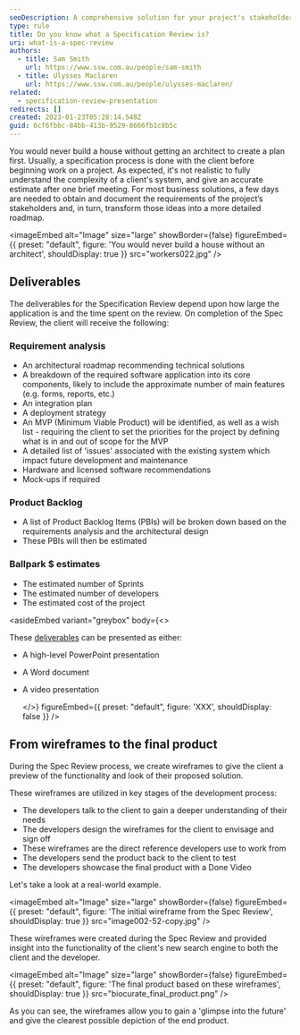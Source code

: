 ```yaml
---
seoDescription: A comprehensive solution for your project's stakeholders and a detailed roadmap to transform their ideas into a reality.
type: rule
title: Do you know what a Specification Review is?
uri: what-is-a-spec-review
authors:
  - title: Sam Smith
    url: https://www.ssw.com.au/people/sam-smith
  - title: Ulysses Maclaren
    url: https://www.ssw.com.au/people/ulysses-maclaren/
related:
  - specification-review-presentation
redirects: []
created: 2023-01-23T05:28:14.548Z
guid: 6cf6fbbc-84bb-413b-9529-8666fb1c8b5c
---
```


You would never build a house without getting an architect to create a plan first. Usually, a specification process is done with the client before beginning work on a project.
As expected, it's not realistic to fully understand the complexity of a client's system, and give an accurate estimate after one brief meeting. For most business solutions, a few days are needed to obtain and document the requirements of the project’s stakeholders and, in turn, transform those ideas into a more detailed roadmap.


<imageEmbed
  alt="Image"
  size="large"
  showBorder={false}
  figureEmbed={{
    preset: "default",
    figure: 'You would never build a house without an architect',
    shouldDisplay: true
  }}
  src="workers022.jpg"
/>

## Deliverables

The deliverables for the Specification Review depend upon how large the application is and the time spent on the review. On completion of the Spec Review, the client will receive the following:

### Requirement analysis

- An architectural roadmap recommending technical solutions
- A breakdown of the required software application into its core components, likely to include the approximate number of main features (e.g. forms, reports, etc.)
- An integration plan
- A deployment strategy
- An MVP (Minimum Viable Product) will be identified, as well as a wish list - requiring the client to set the priorities for the project by defining what is in and out of scope for the MVP
- A detailed list of 'issues' associated with the existing system which impact future development and maintenance
- Hardware and licensed software recommendations
- Mock-ups if required

### Product Backlog

- A list of Product Backlog Items (PBIs) will be broken down based on the requirements analysis and the architectural design
- These PBIs will then be estimated

### Ballpark $ estimates

- The estimated number of Sprints
- The estimated number of developers
- The estimated cost of the project

<asideEmbed
  variant="greybox"
  body={<>
    
These [deliverables](/specification-review-presentation) can be presented as either:

- A high-level PowerPoint presentation
- A Word document
- A video presentation

  </>}
  figureEmbed={{
    preset: "default",
    figure: 'XXX',
    shouldDisplay: false
  }}
/>

## From wireframes to the final product

During the Spec Review process, we create wireframes to give the client a preview of the functionality and look of their proposed solution.

These wireframes are utilized in key stages of the development process:

- The developers talk to the client to gain a deeper understanding of their needs
- The developers design the wireframes for the client to envisage and sign off
- These wireframes are the direct reference developers use to work from
- The developers send the product back to the client to test
- The developers showcase the final product with a Done Video

Let's take a look at a real-world example.


<imageEmbed
  alt="Image"
  size="large"
  showBorder={false}
  figureEmbed={{
    preset: "default",
    figure: 'The initial wireframe from the Spec Review',
    shouldDisplay: true
  }}
  src="image002-52-copy.jpg"
/>

These wireframes were created during the Spec Review and provided insight into the functionality of the client's new search engine to both the client and the developer.


<imageEmbed
  alt="Image"
  size="large"
  showBorder={false}
  figureEmbed={{
    preset: "default",
    figure: 'The final product based on these wireframes',
    shouldDisplay: true
  }}
  src="biocurate_final_product.png"
/>

As you can see, the wireframes allow you to gain a 'glimpse into the future' and give the clearest possible depiction of the end product.